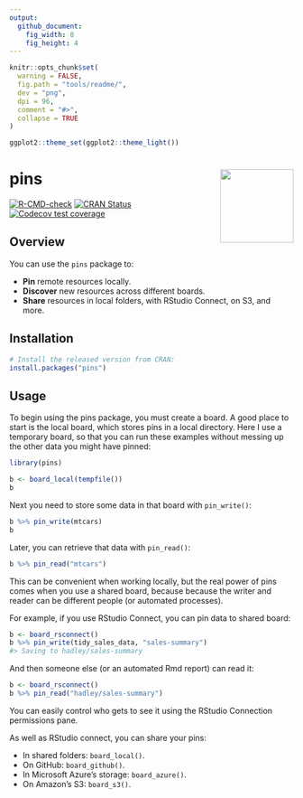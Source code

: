 ```yaml
---
output:
  github_document:
    fig_width: 8
    fig_height: 4
---
```


```r
knitr::opts_chunk$set(
  warning = FALSE,
  fig.path = "tools/readme/", 
  dev = "png",
  dpi = 96,
  comment = "#>",
  collapse = TRUE
)

ggplot2::theme_set(ggplot2::theme_light())
```

# pins <img src="man/figures/logo.png" align="right" width="130px"/>

<!-- badges: start -->
[![R-CMD-check](https://github.com/rstudio/pins/workflows/R-CMD-check/badge.svg)](https://github.com/rstudio/pins/actions)
[![CRAN Status](https://www.r-pkg.org/badges/version/pins)](https://cran.r-project.org/package=pins)
[![Codecov test coverage](https://codecov.io/gh/rstudio/pins/branch/master/graph/badge.svg)](https://codecov.io/gh/rstudio/pins?branch=master)
<!-- badges: end -->

## Overview

You can use the `pins` package to:

- **Pin** remote resources locally.
- **Discover** new resources across different boards.
- **Share** resources in local folders, with RStudio Connect, on S3, and more.

## Installation 

```r
# Install the released version from CRAN:
install.packages("pins")
```

## Usage

To begin using the pins package, you must create a board. A good place to start is the local board, which stores pins in a local directory. Here I use a temporary board, so that you can run these examples without messing up the other data you might have pinned:

```r
library(pins)

b <- board_local(tempfile())
b
```

Next you need to store some data in that board with `pin_write()`:

```r
b %>% pin_write(mtcars)
b
```

Later, you can retrieve that data with `pin_read()`:

```r
b %>% pin_read("mtcars")
```

This can be convenient when working locally, but the real power of pins comes when you use a shared board, because because the writer and reader can be different people (or automated processes).

For example, if you use RStudio Connect, you can pin data to shared board:

```r
b <- board_rsconnect()
b %>% pin_write(tidy_sales_data, "sales-summary")
#> Saving to hadley/sales-summary
```

And then someone else (or an automated Rmd report) can read it:

```r
b <- board_rsconnect()
b %>% pin_read("hadley/sales-summary")
```

You can easily control who gets to see it using the RStudio Connection permissions pane.

As well as RStudio connect, you can share your pins:

* In shared folders: `board_local()`.
* On GitHub: `board_github()`.
* In Microsoft Azure's storage: `board_azure()`.
* On Amazon's S3: `board_s3()`.
